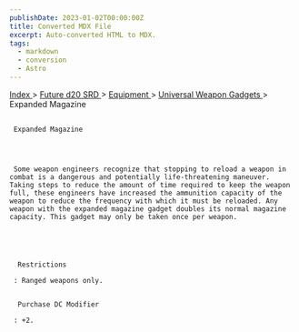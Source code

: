 ```yaml
---
publishDate: 2023-01-02T00:00:00Z
title: Converted MDX File
excerpt: Auto-converted HTML to MDX.
tags:
  - markdown
  - conversion
  - Astro
---
```


[
Index
](-index) >
[
Future d20 SRD
](future-d20-srd-index) >
[
Equipment
](future-d20-srd-equipment-index) >
[
Universal Weapon Gadgets
](future-d20-srd-equipment-gadgets-universal-weapons-index) > Expanded Magazine

##

     Expanded Magazine




     Some weapon engineers recognize that stopping to reload a weapon in combat is a dangerous and potentially life-threatening maneuver. Taking steps to reduce the amount of time required to keep the weapon full, these engineers have increased the ammunition capacity of the weapon to reduce the frequency with which it must be reloaded. Any weapon with the expanded magazine gadget doubles its normal magazine capacity. This gadget may only be taken once per weapon.





      Restrictions

     : Ranged weapons only.


      Purchase DC Modifier

     : +2.
